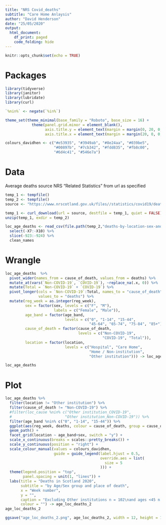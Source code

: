 ```yaml
---
title: "NRS Covid_deaths"
subtitle: "Care Home Anlaysis"
author: "David Henderson"
date: "25/05/2020"
output: 
  html_document:
    df_print: paged
    code_folding: hide
---
```


```r
knitr::opts_chunk$set(echo = TRUE)
```

# Packages

```r
library(tidyverse)
library(janitor)
library(lubridate)
library(curl)

`%nin%` <- negate(`%in%`)

theme_set(theme_minimal(base_family = "Roboto", base_size = 16) +
            theme(panel.grid.minor = element_blank(),
                  axis.title.y = element_text(margin = margin(0, 20, 0, 0)),
                  axis.title.x = element_text(margin = margin(20, 0, 0, 0))))

colours_davidhen <- c("#e53935", "#3949ab", "#8e24aa", "#039be5",
                      "#00897b", "#7cb342", "#fdd835", "#fb8c00",
                      "#6d4c41", "#546e7a")
```



# Data

Average deaths source NRS "Related Statistics" from url as specified

```r
temp_1 <- tempfile()
temp_2 <- tempfile()
source <- "https://www.nrscotland.gov.uk/files//statistics/covid19/deaths-by-location-sex-and-age-group-2020.zip"

temp_1 <- curl_download(url = source, destfile = temp_1, quiet = FALSE)
unzip(temp_1, exdir = temp_2)

loc_age_deaths <- read_csv(file.path(temp_2,"deaths-by-location-sex-and-age-group-2020_Data.csv"), skip = 2) %>% 
  select(-X7:-X10) %>%
  slice(-923:-924) %>% 
  clean_names
```


# Wrangle


```r
loc_age_deaths  %>%
  pivot_wider(names_from = cause_of_death, values_from = deaths) %>%
  mutate_at(vars(`Non-COVID-19`, `COVID-19`), ~replace_na(.x, 0)) %>% 
  mutate(Total = `Non-COVID-19` + `COVID-19`) %>% 
  pivot_longer(cols = `Non-COVID-19`:Total, names_to = "cause_of_death",
               values_to = "deaths") %>% 
  mutate(reg_week = as.integer(reg_week),
         sex = factor(sex, levels = c("F", "M"),
                      labels = c("Female", "Male")),
         age_band = factor(age_band,
                           levels = c("0", "1-14", "15-44",
                                      "45-64", "65-74", "75-84", "85+")),
         cause_of_death = factor(cause_of_death,
                                 levels = c("Non-COVID-19", 
                                            "COVID-19", "Total")),
         location = factor(location,
                           levels = c("Hospital", "Care Home", 
                                      "Home / Non-institution", 
                                      "Other institution"))) -> loc_age_deaths

loc_age_deaths 
```



# Plot

```r
loc_age_deaths %>% 
  filter(location != "Other institution") %>% 
  filter(cause_of_death != "Non-COVID-19") %>% 
  #filter(loc_cause %nin% c("Other institution_COVID-19", 
  #                        "Other institution_Non-COVID-19")) %>% 
  filter(age_band %nin% c("0", "1-14", "15-44")) %>% 
  ggplot(aes(reg_week, deaths, colour = cause_of_death, group = cause_of_death)) +
  geom_path() +
  facet_grid(location ~ age_band+sex, switch = "y") +
  scale_x_continuous(breaks = scales::pretty_breaks()) +
  scale_y_continuous(position = "right") +
  scale_colour_manual(values = colours_davidhen,
                      guide = guide_legend(label.hjust = 0.5,
                                           override.aes = list(
                                             size = 5
                                           ))) +
  theme(legend.position = "top",
        panel.spacing = unit(1, "lines")) +
  labs(title = "Deaths in Scotland 2020",
       subtitle = "by Age/Sex group and place of death",
       x = "Week number",
       y = "", 
       caption = "Excluding Other institutions n = 102\nand ages <45 n = ?",
       colour = "") -> age_loc_deaths_2
age_loc_deaths_2
```


```r
ggsave("age_loc_deaths_2.png", age_loc_deaths_2, width = 12, height = 10, dpi = 300)
```
